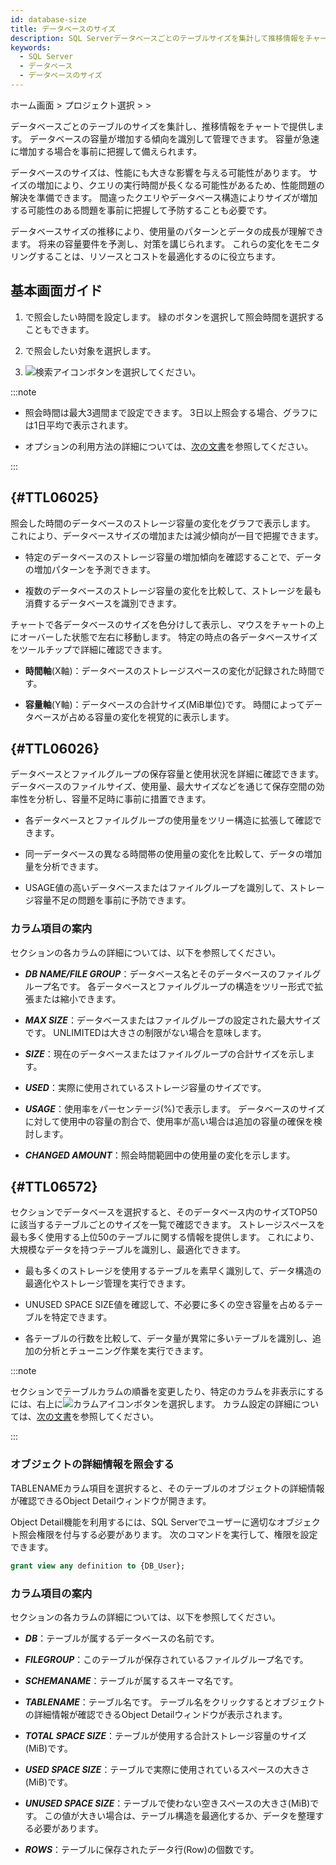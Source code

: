 ```yaml
---
id: database-size
title: データベースのサイズ
description: SQL Serverデータベースごとのテーブルサイズを集計して推移情報をチャートで提供します。
keywords:
  - SQL Server
  - データベース
  - データベースのサイズ
---
```


ホーム画面 &gt; プロジェクト選択 &gt; <Cmdname sid="side_reportStat" className="uitext" /> &gt; <Cmdname sid="side_dbSize" className="uitext" />

データベースごとのテーブルのサイズを集計し、推移情報をチャートで提供します。 データベースの容量が増加する傾向を識別して管理できます。 容量が急速に増加する場合を事前に把握して備えられます。

データベースのサイズは、性能にも大きな影響を与える可能性があります。 サイズの増加により、クエリの実行時間が長くなる可能性があるため、性能問題の解決を準備できます。 間違ったクエリやデータベース構造によりサイズが増加する可能性のある問題を事前に把握して予防することも必要です。

データベースサイズの推移により、使用量のパターンとデータの成長が理解できます。 将来の容量要件を予測し、対策を講じられます。 これらの変化をモニタリングすることは、リソースとコストを最適化するのに役立ちます。

## 基本画面ガイド

<ImgLang img='db-database-size-mssql.png' desc='Database size'/>

1. <Cmdname sid="time" className="uitext" />で照会したい時間を設定します。 緑のボタンを選択して照会時間を選択することもできます。

2. <Cmdname sid="instance" className="uitext" />で照会したい対象を選択します。

3. ![検索アイコン](/img/ico-btn-search.png)ボタンを選択してください。

:::note

- 照会時間は最大3週間まで設定できます。 3日以上照会する場合、グラフには1日平均で表示されます。

- <Cmdname sid="time" className="uitext" />オプションの利用方法の詳細については、[次の文書](usage-ui#timeselector)を参照してください。

:::

## <Cmdname sid="TTL06025" /> {#TTL06025}

照会した時間のデータベースのストレージ容量の変化をグラフで表示します。 これにより、データベースサイズの増加または減少傾向が一目で把握できます。

- 特定のデータベースのストレージ容量の増加傾向を確認することで、データの増加パターンを予測できます。

- 複数のデータベースのストレージ容量の変化を比較して、ストレージを最も消費するデータベースを識別できます。

<ImgLang img='db-database-size-select-db-mssql.png' desc='Database size'/>

チャートで各データベースのサイズを色分けして表示し、マウスをチャートの上にオーバーした状態で左右に移動します。 特定の時点の各データベースサイズをツールチップで詳細に確認できます。

- **時間軸**(X軸)：データベースのストレージスペースの変化が記録された時間です。

- **容量軸**(Y軸)：データベースの合計サイズ(MiB単位)です。 時間によってデータベースが占める容量の変化を視覚的に表示します。

## <Cmdname sid="TTL06026" /> {#TTL06026}

データベースとファイルグループの保存容量と使用状況を詳細に確認できます。 データベースのファイルサイズ、使用量、最大サイズなどを通じて保存空間の効率性を分析し、容量不足時に事前に措置できます。

<ImgLang img='db-database-size-details-db-mssql.png' desc='Database size'/>

- 各データベースとファイルグループの使用量をツリー構造に拡張して確認できます。

- 同一データベースの異なる時間帯の使用量の変化を比較して、データの増加量を分析できます。

- <UI>USAGE</UI>値の高いデータベースまたはファイルグループを識別して、ストレージ容量不足の問題を事前に予防できます。

### カラム項目の案内

<Cmdname sid="TTL06026" className="uitext" />セクションの各カラムの詳細については、以下を参照してください。

- ***DB NAME/FILE GROUP***：データベース名とそのデータベースのファイルグループ名です。 各データベースとファイルグループの構造をツリー形式で拡張または縮小できます。

- ***MAX SIZE***：データベースまたはファイルグループの設定された最大サイズです。 <UI>UNLIMITED</UI>は大きさの制限がない場合を意味します。

- ***SIZE***：現在のデータベースまたはファイルグループの合計サイズを示します。

- ***USED***：実際に使用されているストレージ容量のサイズです。

- ***USAGE***：使用率をパーセンテージ(%)で表示します。 データベースのサイズに対して使用中の容量の割合で、使用率が高い場合は追加の容量の確保を検討します。

- ***CHANGED AMOUNT***：照会時間範囲中の使用量の変化を示します。

## <Cmdname sid="TTL06572" /> {#TTL06572}

<Cmdname sid="TTL06026" className="uitext" />セクションでデータベースを選択すると、そのデータベース内のサイズTOP50に該当するテーブルごとのサイズを一覧で確認できます。 ストレージスペースを最も多く使用する上位50のテーブルに関する情報を提供します。 これにより、大規模なデータを持つテーブルを識別し、最適化できます。

<ImgLang img='db-database-size-top50-mssql.png' desc='Database size'/>

- 最も多くのストレージを使用するテーブルを素早く識別して、データ構造の最適化やストレージ管理を実行できます。

- <UI>UNUSED SPACE SIZE</UI>値を確認して、不必要に多くの空き容量を占めるテーブルを特定できます。

- 各テーブルの行数を比較して、データ量が異常に多いテーブルを識別し、追加の分析とチューニング作業を実行できます。

:::note

<Cmdname sid="TTL06572" className="uitext" />セクションでテーブルカラムの順番を変更したり、特定のカラムを非表示にするには、右上に![カラムアイコン](/img/ico-column.svg)ボタンを選択します。 カラム設定の詳細については、[次の文書](instance-monitoring#change-column)を参照してください。

:::

### オブジェクトの詳細情報を照会する

<UI>TABLENAME</UI>カラム項目を選択すると、そのテーブルのオブジェクトの詳細情報が確認できる<UI>Object Detail</UI>ウィンドウが開きます。

<UI>Object Detail</UI>機能を利用するには、SQL Serverでユーザーに適切なオブジェクト照会権限を付与する必要があります。 次のコマンドを実行して、権限を設定できます。

```sql
grant view any definition to {DB_User};
```

### カラム項目の案内

<Cmdname sid="TTL06572" className="uitext" />セクションの各カラムの詳細については、以下を参照してください。

- ***DB***：テーブルが属するデータベースの名前です。

- ***FILEGROUP***：このテーブルが保存されているファイルグループ名です。

- ***SCHEMANAME***：テーブルが属するスキーマ名です。

- ***TABLENAME***：テーブル名です。 テーブル名をクリックするとオブジェクトの詳細情報が確認できる<UI>Object Detail</UI>ウィンドウが表示されます。

- ***TOTAL SPACE SIZE***：テーブルが使用する合計ストレージ容量のサイズ(MiB)です。

- ***USED SPACE SIZE***：テーブルで実際に使用されているスペースの大きさ(MiB)です。

- ***UNUSED SPACE SIZE***：テーブルで使わない空きスペースの大きさ(MiB)です。 この値が大きい場合は、テーブル構造を最適化するか、データを整理する必要があります。

- ***ROWS***：テーブルに保存されたデータ行(Row)の個数です。
